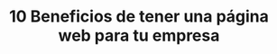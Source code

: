 ---
title: 10 Beneficios de tener una página web para tu empresa
publishedAt: 2022-03-16
summary: Actualmente, las personas han hecho de Internet una parte integral de sus vidas. Si quieren saber dónde comer, buscarán recomendaciones de restaurantes en su teléfono. Si quieren comprar ropa, pueden mirar el catálogo en línea de la tienda o incluso comprarla en línea. Ahora que todo está al alcance de la mano, las marcas deben estar atentas. Ahora no tienes que buscar a tus clientes, ellos pueden acudir a ti. Todo lo que necesita hacer es aprender a aprovechar las oportunidades que ofrece Internet. Uno de ellos es el sitio web.
image: paginaweb.jpg
---